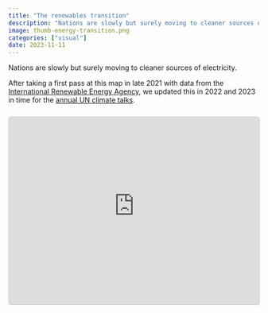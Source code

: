 ```yaml
---
title: "The renewables transition"
description: "Nations are slowly but surely moving to cleaner sources of electricity."
image: thumb-energy-transition.png
categories: ["visual"]
date: 2023-11-11
---
```


Nations are slowly but surely moving to cleaner sources of electricity.

After taking a first pass at this map in late 2021 with data from the [International Renewable Energy Agency](https://www.irena.org), we updated this in 2022 and 2023 in time for the [annual UN climate talks](https://unfccc.int/).

```{=html}
<div style="aspect-ratio: 4 / 3; width: 100%;  margin-top: 25px; margin-bottom: 25px; border: 1px solid #cccccc; border-radius: 5px;">
  <iframe allow="fullscreen; clipboard-write self https://dec2023.360info-electricitytransition.pages.dev" allowfullscreen="true" src="https://dec2023.360info-electricitytransition.pages.dev/map/" title="Interactive: renewable electricity" style="width:100%; height: 100%; border:none; background-color: black;" scrolling="no">
  </iframe>
</div>
```

